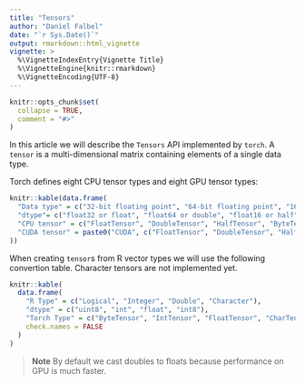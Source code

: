 ```yaml
---
title: "Tensors"
author: "Daniel Falbel"
date: "`r Sys.Date()`"
output: rmarkdown::html_vignette
vignette: >
  %\VignetteIndexEntry{Vignette Title}
  %\VignetteEngine{knitr::rmarkdown}
  %\VignetteEncoding{UTF-8}
---
```


```r
knitr::opts_chunk$set(
  collapse = TRUE,
  comment = "#>"
)
```

In this article we will describe the `Tensors` API implemented by `torch`.
A `tensor` is a multi-dimensional matrix containing elements of a single data type.

Torch defines eight CPU tensor types and eight GPU tensor types:

```r
knitr::kable(data.frame(
  "Data type" = c("32-bit floating point", "64-bit floating point", "16-bit floating point", "8-bit integer (unsigned)", "8-bit integer (signed)", "16-bit integer (signed)", "32-bit integer (signed)", "64-bit integer (signed)"),
  "dtype"= c("float32 or float", "float64 or double", "float16 or half", "uint8", "int8", "int16 or short", "int32 or int", "int64 or long"),	
  "CPU tensor" = c("FloatTensor", "DoubleTensor", "HalfTensor", "ByteTensor", "CharTensor", "ShortTensor", "IntTensor", "LongTensor"),
  "CUDA tensor" = paste0("CUDA", c("FloatTensor", "DoubleTensor", "HalfTensor", "ByteTensor", "CharTensor", "ShortTensor", "IntTensor", "LongTensor")), check.names = FALSE
))
```

When creating `tensor`s from R vector types we will use the following convertion table.
Character tensors are not implemented yet.

```r
knitr::kable(
  data.frame(
    "R Type" = c("Logical", "Integer", "Double", "Character"),
    "dtype" = c("uint8", "int", "float", "int8"),
    "Torch Type" = c("ByteTensor", "IntTensor", "FloatTensor", "CharTensor"),
    check.names = FALSE
  )
)
```

> **Note** By default we cast doubles to floats because performance on GPU is much faster.


